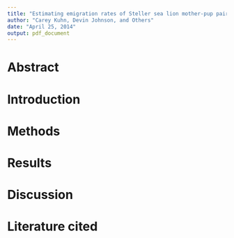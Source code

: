 ```yaml
---
title: "Estimating emigration rates of Steller sea lion mother-pup pairs from natal rookeries using mark-resight data"
author: "Carey Kuhn, Devin Johnson, and Others"
date: "April 25, 2014"
output: pdf_document
---
```


# Abstract

# Introduction

# Methods

# Results

# Discussion

# Literature cited